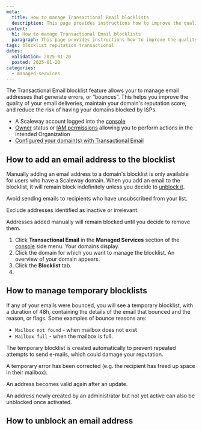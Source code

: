 ```yaml
---
meta:
  title: How to manage Transactional Email blocklists
  description: This page provides instructions how to improve the quality of your email deliveries and maintain your domain's reputation score with TEM blocklists.
content:
  h1: How to manage Transactional Email blocklists
  paragraph: This page provides instructions how to improve the quality of your email deliveries and maintain your domain's reputation score with TEM blocklists.
tags: blocklist reputation transactional
dates:
  validation: 2025-01-20
  posted: 2025-01-20
categories:
  - managed-services
---
```


The Transactional Email blocklist feature allows your to manage email addresses that generate errors, or “bounces”. This helps you improve the quality of your email deliveries, maintain your domain's reputation score, and reduce the risk of having your domains blocked by ISPs.

<Macro id="requirements" />

- A Scaleway account logged into the [console](https://console.scaleway.com)
- [Owner](/identity-and-access-management/iam/concepts/#owner) status or [IAM permissions](/identity-and-access-management/iam/concepts/#permission) allowing you to perform actions in the intended Organization
- [Configured your domain(s) with Transactional Email](/managed-services/transactional-email/how-to/configure-domain-with-transactional-email/)

## How to add an email address to the blocklist

Manually adding an email address to a domain's blocklist is only available for users who have a Scaleway domain.
When you add an email to the blocklist, it will remain block indefinitely unless you decide to [unblock it](#how-to-unblock-an-email-adress).

Avoid sending emails to recipients who have unsubscribed from your list.

Exclude addresses identified as inactive or irrelevant.

Addresses added manually will remain blocked until you decide to remove them.

1. Click **Transactional Email** in the **Managed Services** section of the [console](https://console.scaleway.com/) side menu. Your domains display.
2. Click the domain for which you want to manage the blocklist. An overview of your domain appears.
3. Click the **Blocklist** tab.
4.

## How to manage temporary blocklists

If any of your emails were bounced, you will see a temporary blocklist, with a duration of 48h, containing the details of the email that bounced and the reason, or flags. Some examples of bounce reasons are:

  - `Mailbox not found` - when mailbox does not exist
  - `Mailbox full` - when the mailbox is full.

The temporary blocklist is created automatically to prevent repeated attempts to send e-mails, which could damage your reputation.

A temporary error has been corrected (e.g. the recipient has freed up space in their mailbox).

An address becomes valid again after an update.

An address newly created by an administrator but not yet active can also be unblocked once activated.


## How to unblock an email address